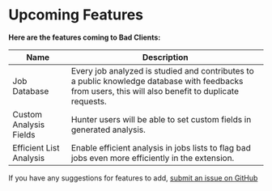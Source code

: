 # Upcoming Features

**Here are the features coming to Bad Clients:**

| Name                    | Description                                   |
| ----------------------- | --------------------------------------------- |
| Job Database            | Every job analyzed is studied and contributes to a public knowledge database with feedbacks from users, this will also benefit to duplicate requests. |
| Custom Analysis Fields  | Hunter users will be able to set custom fields in generated analysis. |
| Efficient List Analysis | Enable efficient analysis in jobs lists to flag bad jobs even more efficiently in the extension. |

If you have any suggestions for features to add, [submit an issue on GitHub](https://github.com/johanmontorfano/badclients-web/issues)
